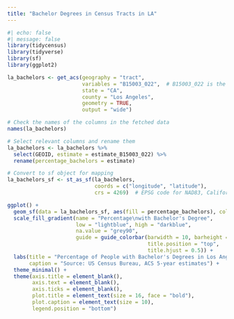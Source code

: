 ```yaml
---
title: "Bachelor Degrees in Census Tracts in LA"
---
```


```r
#| echo: false
#| message: false
library(tidycensus)
library(tidyverse)
library(sf)
library(ggplot2)
```

```r
la_bachelors <- get_acs(geography = "tract",
                        variables = "B15003_022",  # B15003_022 is the code for "Population 25 years and over with Bachelor's degree"
                        state = "CA",
                        county = "Los Angeles",
                        geometry = TRUE,
                        output = "wide")

# Check the names of the columns in the fetched data
names(la_bachelors)

# Select relevant columns and rename them
la_bachelors <- la_bachelors %>%
  select(GEOID, estimate = estimate_B15003_022) %>%
  rename(percentage_bachelors = estimate)

# Convert to sf object for mapping
la_bachelors_sf <- st_as_sf(la_bachelors, 
                            coords = c("longitude", "latitude"), 
                            crs = 4269)  # EPSG code for NAD83, California zone
```

```r
ggplot() +
  geom_sf(data = la_bachelors_sf, aes(fill = percentage_bachelors), color = "white") +
  scale_fill_gradient(name = "Percentage\nwith Bachelor's Degree",
                      low = "lightblue", high = "darkblue",
                      na.value = "grey90",
                      guide = guide_colorbar(barwidth = 10, barheight = 1,
                                             title.position = "top",
                                             title.hjust = 0.5)) +
  labs(title = "Percentage of People with Bachelor's Degrees in Los Angeles County",
       caption = "Source: US Census Bureau, ACS 5-year estimates") +
  theme_minimal() +
  theme(axis.title = element_blank(),
        axis.text = element_blank(),
        axis.ticks = element_blank(),
        plot.title = element_text(size = 16, face = "bold"),
        plot.caption = element_text(size = 10),
        legend.position = "bottom")
```



